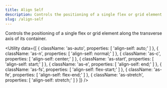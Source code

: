 ```yaml
---
title: Align Self
description: Controls the positioning of a single flex or grid element along the transverse axis of its container.
slug: /align-self
---
```



Controls the positioning of a single flex or grid element along the transverse axis of its container.

<Utility
  data={[
    {
        className: 'as-auto',
        properties: [
            'align-self: auto;'
        ]
    },
    {
        className: 'as-n',
        properties: [
            'align-self: normal;'
        ]
    },
    {
        className: 'as-c',
        properties: [
            'align-self: center;'
        ]
    },
    {
        className: 'as-start',
        properties: [
            'align-self: start;'
        ]
    },
    {
        className: 'as-e',
        properties: [
            'align-self: end;'
        ]
    },
    {
        className: 'as-fs',
        properties: [
            'align-self: flex-start;'
        ]
    },
    {
        className: 'as-fe',
        properties: [
            'align-self: flex-end;'
        ]
    },
    {
        className: 'as-stretch',
        properties: [
            'align-self: stretch;'
        ]
    }
  ]}
/>